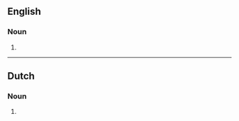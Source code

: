 ==English==

===Noun===
{{head|en|noun form}}

# {{plural of|en|multimeter}}

----

==Dutch==

===Noun===
{{head|nl|noun form}}

# {{plural of|nl|multimeter}}